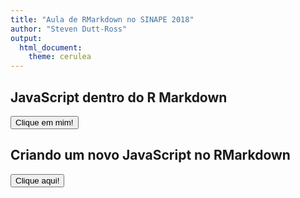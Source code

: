 ```yaml
---
title: "Aula de RMarkdown no SINAPE 2018"
author: "Steven Dutt-Ross"
output: 
  html_document:
    theme: cerulea
---
```


## JavaScript dentro do R Markdown

<!-- JavaScript padrão -->
<script>alert("Olá, bem-vindo à Oficina 1");</script>

<!-- Importa jQuery (biblioteca JavaScript para efeitos) -->
<script src="https://ajax.aspnetcdn.com/ajax/jQuery/jquery-3.2.1.min.js"></script>

<script>
$(document).ready(function(){
  $("#botao").click(function(){
      alert("Você clicou em mim.\n \n Efeito utilizando o \n Javascript no Rmarkdown.");
  });
});
</script><script>alert("Essa vai ser uma Oficina de RMarkdown");</script>

<!-- Botão de exemplo para o jQuery. -->
<input id="botao" type="button" value="Clique em mim!" />


## Criando um novo JavaScript no RMarkdown
<script>
$(document).ready(function(){
  $("#botao1").click(function(){
      alert("Você clicou em mim.\n \n Efeito utilizando o \n Javascript no Rmarkdown. Demais!");
  });
});
</script>
<input id="botao1" type="button" value="Clique aqui!" />
